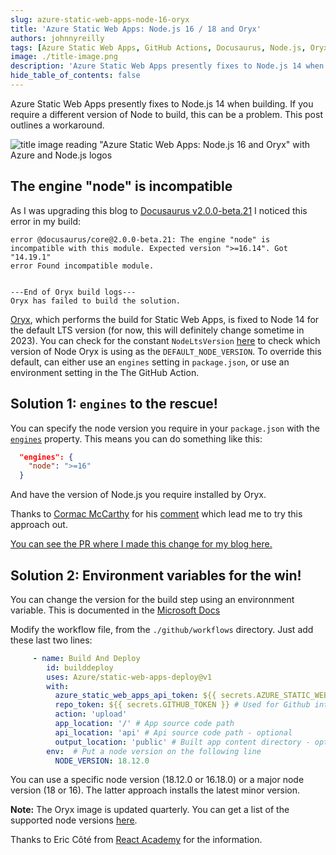 ```yaml
---
slug: azure-static-web-apps-node-16-oryx
title: 'Azure Static Web Apps: Node.js 16 / 18 and Oryx'
authors: johnnyreilly
tags: [Azure Static Web Apps, GitHub Actions, Docusaurus, Node.js, Oryx]
image: ./title-image.png
description: 'Azure Static Web Apps presently fixes to Node.js 14 when building. If you require a different version of Node to build, here is how.'
hide_table_of_contents: false
---
```


Azure Static Web Apps presently fixes to Node.js 14 when building. If you require a different version of Node to build, this can be a problem. This post outlines a workaround.

![title image reading "Azure Static Web Apps: Node.js 16 and Oryx" with Azure and Node.js logos](title-image.png)

<!--truncate-->

## The engine "node" is incompatible

As I was upgrading this blog to [Docusaurus v2.0.0-beta.21](https://github.com/facebook/docusaurus/releases/tag/v2.0.0-beta.21) I noticed this error in my build:

```shell
error @docusaurus/core@2.0.0-beta.21: The engine "node" is incompatible with this module. Expected version ">=16.14". Got "14.19.1"
error Found incompatible module.


---End of Oryx build logs---
Oryx has failed to build the solution.
```

[Oryx](https://github.com/microsoft/Oryx), which performs the build for Static Web Apps, is fixed to Node 14 for the default LTS version (for now, this will definitely change sometime in 2023). You can check for the constant `NodeLtsVersion` [here](https://github.com/microsoft/Oryx/blob/main/src/BuildScriptGenerator/Node/NodeConstants.cs) to check which version of Node Oryx is using as the `DEFAULT_NODE_VERSION`. To override this default, can either use an `engines` setting in `package.json`, or use an environment setting in the The GitHub Action.

## Solution 1: `engines` to the rescue!

You can specify the node version you require in your `package.json` with the [`engines`](https://docs.npmjs.com/cli/v7/configuring-npm/package-json#engines) property. This means you can do something like this:

```json
  "engines": {
    "node": ">=16"
  }
```

And have the version of Node.js you require installed by Oryx.

Thanks to [Cormac McCarthy](https://github.com/cormacpayne) for his [comment](https://github.com/Azure/static-web-apps/issues/694#issuecomment-1137492562) which lead me to try this approach out.

[You can see the PR where I made this change for my blog here.](https://github.com/johnnyreilly/blog.johnnyreilly.com/pull/228)

## Solution 2: Environment variables for the win!

You can change the version for the build step using an environnment variable. This is documented in the [Microsoft Docs](https://learn.microsoft.com/en-us/azure/developer/javascript/how-to/with-web-app/static-web-app-with-swa-cli/create-static-web-app)

Modify the workflow file, from the `./github/workflows` directory. Just add these last two lines:

```yaml
     - name: Build And Deploy
        id: builddeploy
        uses: Azure/static-web-apps-deploy@v1
        with:
          azure_static_web_apps_api_token: ${{ secrets.AZURE_STATIC_WEB_APPS_API_TOKEN_SAMPLE }}
          repo_token: ${{ secrets.GITHUB_TOKEN }} # Used for Github integrations (i.e. PR comments)
          action: 'upload'
          app_location: '/' # App source code path
          api_location: 'api' # Api source code path - optional
          output_location: 'public' # Built app content directory - optional
        env:  # Put a node version on the following line
          NODE_VERSION: 18.12.0
```

You can use a specific node version (18.12.0 or 16.18.0) or a major node version (18 or 16). The latter approach installs the latest minor version.

**Note:** The Oryx image is updated quarterly. You can get a list of the supported node versions [here](https://github.com/microsoft/Oryx/blob/main/doc/supportedPlatformVersions.mdx).

Thanks to Eric Côté from [React Academy](https://reactAcademy.live) for the information.
